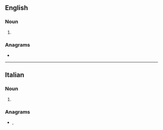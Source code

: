 ==English==

===Noun===
{{head|en|noun form}}

# {{plural of|en|metacarpus}}

===Anagrams===
* {{anagrams|en|a=aaceimprt|aptameric|picramate|piracetam}}

----

==Italian==

===Noun===
{{head|it|noun plural form|g=m}}

# {{plural of|it|metacarpo}}

===Anagrams===
* {{l|it|imprecata}}, {{l|it|rampicate}}
